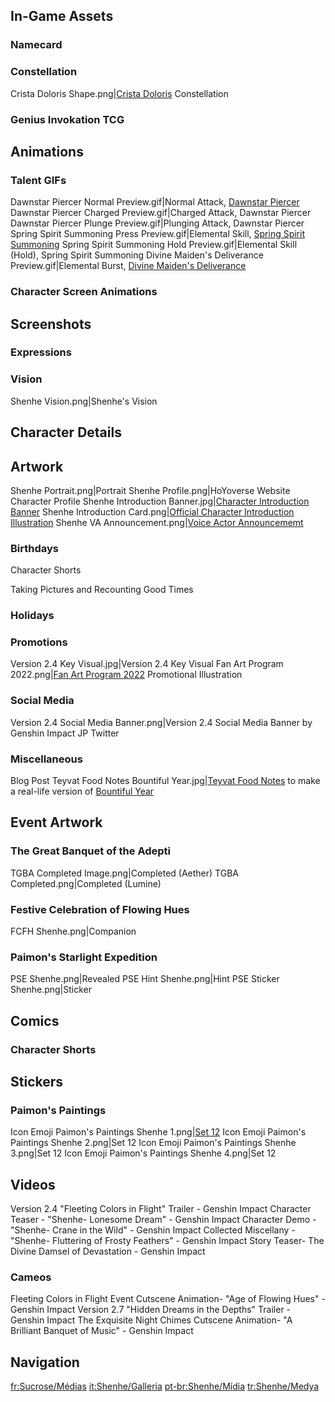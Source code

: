 {{CharacterTabs}}
{{TOC limit}}
==In-Game Assets==
{{Assets}}

===Namecard===
{{Assets/Namecard|Comb|Shenhe}}

===Constellation===
<gallery>Crista Doloris Shape.png|[[Crista Doloris]] Constellation</gallery>

===Genius Invokation TCG===
{{Main|Genius Invokation TCG}}
{{Genius Invokation TCG Cards by Featured Gallery}}

==Animations==
===Talent GIFs===
<gallery>
Dawnstar Piercer Normal Preview.gif|Normal Attack, [[Dawnstar Piercer]]
Dawnstar Piercer Charged Preview.gif|Charged Attack, Dawnstar Piercer
Dawnstar Piercer Plunge Preview.gif|Plunging Attack, Dawnstar Piercer
Spring Spirit Summoning Press Preview.gif|Elemental Skill, [[Spring Spirit Summoning]]
Spring Spirit Summoning Hold Preview.gif|Elemental Skill (Hold), Spring Spirit Summoning
Divine Maiden's Deliverance Preview.gif|Elemental Burst, [[Divine Maiden's Deliverance]]
</gallery>

===Character Screen Animations===
{{Preview/CharacterAnimations}}

==Screenshots==
===Expressions===
{{Character Expression|Shenhe|Default|Pensive|Smiley}}

===Vision===
<gallery>Shenhe Vision.png|Shenhe's Vision</gallery>

==Character Details==
{{Files by Character Gallery|character=Shenhe|Character Details}}

==Artwork==
<!-- Hide unused sections. Try to keep images in chronological order, based on release date. May reformat gallery once images flood, and then make subheadings and group images. -->
<gallery>
Shenhe Portrait.png|Portrait
Shenhe Profile.png|HoYoverse Website Character Profile
Shenhe Introduction Banner.jpg|[https://www.hoyolab.com/article/1433798 Character Introduction Banner]
Shenhe Introduction Card.png|[https://twitter.com/genshinimpact/status/1462722526686199808 Official Character Introduction Illustration]
Shenhe VA Announcement.png|[https://twitter.com/genshinimpact/status/1476432865655017474 Voice Actor Announcememt]
</gallery>

===Birthdays===
{{Files by Character Gallery|Shenhe Birthday Artwork|character = Shenhe|not1=Character Shorts|not2=Taking Pictures and Recounting Good Times Images}}

;Character Shorts
{{Files by Character Gallery|Shenhe Birthday Artwork|character = Shenhe|not1=Character Birthday Artwork|not2=Taking Pictures and Recounting Good Times Images}}

;Taking Pictures and Recounting Good Times
{{Main|Taking Pictures and Recounting Good Times/Story/Shenhe}}
{{Files by Character Gallery|Shenhe Birthday Artwork|character = Shenhe|not1=Character Shorts|not2=Character Birthday Artwork}}

===Holidays===
{{Files by Character Gallery|Holiday Artwork
}}

===Promotions===
<gallery>
Version 2.4 Key Visual.jpg|Version 2.4 Key Visual
Fan Art Program 2022.png|[https://www.hoyolab.com/article/1943442 Fan Art Program 2022] Promotional Illustration <!--2022-01-15-->
</gallery>

===Social Media===
<gallery>
Version 2.4 Social Media Banner.png|Version 2.4 Social Media Banner by Genshin Impact JP Twitter
</gallery>

===Miscellaneous===
<gallery>
Blog Post Teyvat Food Notes Bountiful Year.jpg|[[Teyvat Food Notes]] to make a real-life version of [[Bountiful Year]]<!--2022-01-31-->
</gallery>

==Event Artwork==
===The Great Banquet of the Adepti===
{{Main|The Great Banquet of the Adepti}}
<gallery>
TGBA Completed Image.png|Completed (Aether)
TGBA Completed.png|Completed (Lumine)
</gallery>

===Festive Celebration of Flowing Hues===
{{Main|Festive Celebration of Flowing Hues}}
<gallery>
FCFH Shenhe.png|Companion
</gallery>

===Paimon's Starlight Expedition===
{{Main|Paimon's Starlight Expedition}}
<gallery>
PSE Shenhe.png|Revealed
PSE Hint Shenhe.png|Hint
PSE Sticker Shenhe.png|Sticker
</gallery>

==Comics==
<!--===4-Panel Comics===
<gallery>

</gallery>-->
===Character Shorts ===
{{Files by Character Gallery|Character Shorts
| character = Shenhe
| not1 = Shenhe Birthday Artwork
}}

==Stickers==
===Paimon's Paintings===
{{Main|Paimon's Paintings}}
<gallery>
Icon Emoji Paimon's Paintings Shenhe 1.png|[[Paimon's Paintings#Set 12|Set 12]]
Icon Emoji Paimon's Paintings Shenhe 2.png|Set 12
Icon Emoji Paimon's Paintings Shenhe 3.png|Set 12
Icon Emoji Paimon's Paintings Shenhe 4.png|Set 12
</gallery>

==Videos==
<gallery>
Version 2.4 "Fleeting Colors in Flight" Trailer - Genshin Impact
Character Teaser - "Shenhe- Lonesome Dream" - Genshin Impact
Character Demo - "Shenhe- Crane in the Wild" - Genshin Impact
Collected Miscellany - "Shenhe- Fluttering of Frosty Feathers" - Genshin Impact
Story Teaser- The Divine Damsel of Devastation - Genshin Impact
</gallery>

===Cameos===
<gallery>
Fleeting Colors in Flight Event Cutscene Animation- "Age of Flowing Hues" - Genshin Impact
Version 2.7 "Hidden Dreams in the Depths" Trailer - Genshin Impact
The Exquisite Night Chimes Cutscene Animation- "A Brilliant Banquet of Music" - Genshin Impact
</gallery>
<!--
==References==
{{Reflist}}
-->
==Navigation==
{{Character Navbox|link type=media}}

[[fr:Sucrose/Médias]]
[[it:Shenhe/Galleria]]
[[pt-br:Shenhe/Mídia]]
[[tr:Shenhe/Medya]]